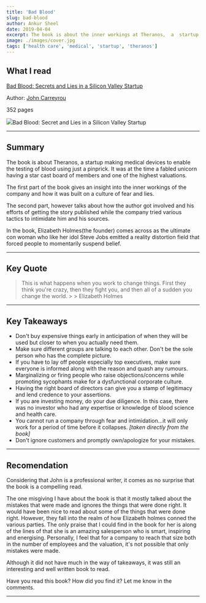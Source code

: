 ```yaml
---
title: 'Bad Blood'
slug: bad-blood
author: Ankur Sheel
date: 2019-04-04
excerpt: The book is about the inner workings at Theranos,  a  startup making medical devices to enable the testing of blood using just a pinprick.
image: ./images/cover.jpg
tags: ['health care', 'medical', 'startup', 'theranos']
---
```


## What I read

[Bad Blood: Secrets and Lies in a Silicon Valley Startup](https://www.amazon.com/Bad-Blood-Secrets-Silicon-Startup/dp/152473165X)

Author: [John Carreyrou](https://en.wikipedia.org/wiki/John_Carreyrou)

352 pages

![](./images/cover.jpg)Bad Blood: Secret and Lies in a Silicon Valley Startup

---

## Summary

The book is about Theranos, a startup making medical devices to enable the testing of blood using just a pinprick. It was at the time a fabled unicorn having a star cast board of members and one of the highest valuations.

The first part of the book gives an insight into the inner workings of the company and how it was built on a culture of fear and lies.

The second part, however talks about how the author got involved and his efforts of getting the story published while the company tried various tactics to intimidate him and his sources.

In the book, Elizabeth Holmes(the founder) comes across as the ultimate con woman who like her idol Steve Jobs emitted a reality distortion field that forced people to momentarily suspend belief.

---

## Key Quote

<blockquote>
    This is what happens when you work to change things. First they think you're crazy, then they fight you, and then
    all of a sudden you change the world. > > Elizabeth Holmes
</blockquote>

---

## Key Takeaways

-   Don't buy expensive things early in anticipation of when they will be used but closer to when you actually need them.
-   Make sure different groups are talking to each other. Don't be the sole person who has the complete picture.
-   If you have to lay off people especially top executives, make sure everyone is informed along with the reason and quash any rumours.
-   Marginalizing or firing people who raise objections/concerns while promoting sycophants make for a dysfunctional corporate culture.
-   Having the right board of directors can give you a stamp of legitimacy and lend credence to your assertions.
-   If you are investing money, do your due diligence. In this case, there was no investor who had any expertise or knowledge of blood science and health care.
-   You cannot run a company through fear and intimidation...it will only work for a period of time before it collapses. _[taken directly from the book]_
-   Don't ignore customers and promptly own/apologize for your mistakes.

---

## Recomendation

Considering that John is a professional writer, it comes as no surprise that the book is a compelling read.

The one misgiving I have about the book is that it mostly talked about the mistakes that were made and ignores the things that were done right. It would have been nice to read about some of the things that were done right. However, they fall into the realm of how Elizabeth holmes conned the various parties. The only praise that I could find in the book for her is along of the lines of that she is an amazing salesperson who is smart, inspiring and energising. Personally, I feel that for a company to reach that size both in the number of employees and the valuation, it's not possible that only mistakes were made.

Although it did not have much in the way of takeaways, it was still an interesting and well written book to read.

Have you read this book? How did you find it? Let me know in the comments.

---
